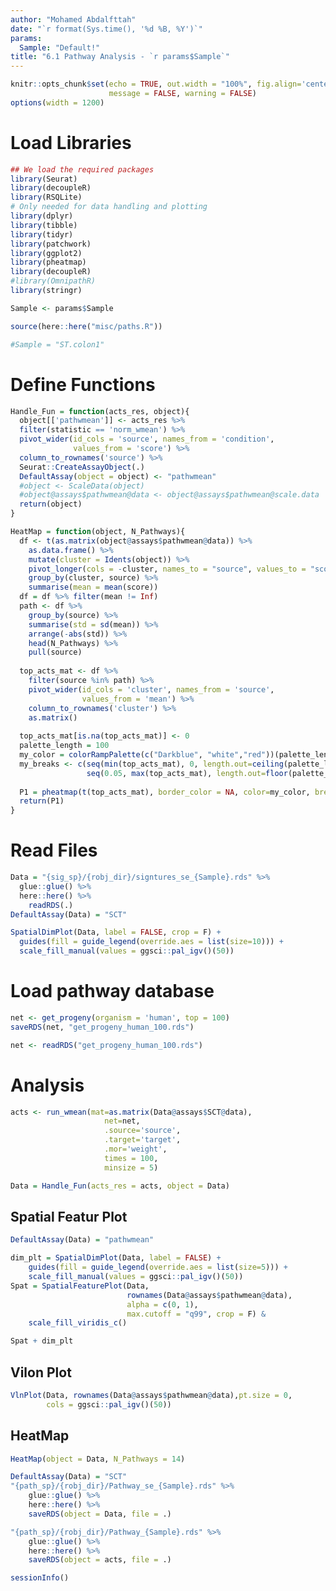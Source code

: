 ---
author: "Mohamed Abdalfttah"
date: "`r format(Sys.time(), '%d %B, %Y')`"
params:
  Sample: "Default!"
title: "6.1 Pathway Analysis - `r params$Sample`"
---

```{r setup, include=FALSE}
knitr::opts_chunk$set(echo = TRUE, out.width = "100%", fig.align='center', 
                      message = FALSE, warning = FALSE)
options(width = 1200)
```

# Load Libraries

```{r, warning=FALSE, message=FALSE}
## We load the required packages
library(Seurat)
library(decoupleR)
library(RSQLite)
# Only needed for data handling and plotting
library(dplyr)
library(tibble)
library(tidyr)
library(patchwork)
library(ggplot2)
library(pheatmap)
library(decoupleR)
#library(OmnipathR)
library(stringr)
```

```{r}
Sample <- params$Sample
```

```{r}
source(here::here("misc/paths.R"))

#Sample = "ST.colon1"
```

# Define Functions

```{r, warning=FALSE, message=FALSE}
Handle_Fun = function(acts_res, object){
  object[['pathwmean']] <- acts_res %>%
  filter(statistic == 'norm_wmean') %>%
  pivot_wider(id_cols = 'source', names_from = 'condition',
              values_from = 'score') %>%
  column_to_rownames('source') %>%
  Seurat::CreateAssayObject(.)
  DefaultAssay(object = object) <- "pathwmean"
  #object <- ScaleData(object)
  #object@assays$pathwmean@data <- object@assays$pathwmean@scale.data
  return(object)
}

HeatMap = function(object, N_Pathways){
  df <- t(as.matrix(object@assays$pathwmean@data)) %>%
    as.data.frame() %>%
    mutate(cluster = Idents(object)) %>%
    pivot_longer(cols = -cluster, names_to = "source", values_to = "score") %>%
    group_by(cluster, source) %>%
    summarise(mean = mean(score))
  df = df %>% filter(mean != Inf)
  path <- df %>%
    group_by(source) %>%
    summarise(std = sd(mean)) %>%
    arrange(-abs(std)) %>%
    head(N_Pathways) %>%
    pull(source)
  
  top_acts_mat <- df %>%
    filter(source %in% path) %>%
    pivot_wider(id_cols = 'cluster', names_from = 'source',
                values_from = 'mean') %>%
    column_to_rownames('cluster') %>%
    as.matrix()
  
  top_acts_mat[is.na(top_acts_mat)] <- 0
  palette_length = 100
  my_color = colorRampPalette(c("Darkblue", "white","red"))(palette_length)
  my_breaks <- c(seq(min(top_acts_mat), 0, length.out=ceiling(palette_length/2) + 1),
                 seq(0.05, max(top_acts_mat), length.out=floor(palette_length/2)))
  
  P1 = pheatmap(t(top_acts_mat), border_color = NA, color=my_color, breaks = my_breaks)
  return(P1)
}

```

# Read Files

```{r}
Data = "{sig_sp}/{robj_dir}/signtures_se_{Sample}.rds" %>%
  glue::glue() %>%
  here::here() %>%
    readRDS(.)
DefaultAssay(Data) = "SCT"
```

```{r, fig.width=10}
SpatialDimPlot(Data, label = FALSE, crop = F) + 
  guides(fill = guide_legend(override.aes = list(size=10))) + 
  scale_fill_manual(values = ggsci::pal_igv()(50))
```

# Load pathway database 

```{r, eval=FALSE}
net <- get_progeny(organism = 'human', top = 100)
saveRDS(net, "get_progeny_human_100.rds")
```

```{r}
net <- readRDS("get_progeny_human_100.rds")
```

# Analysis

```{r}
acts <- run_wmean(mat=as.matrix(Data@assays$SCT@data), 
                     net=net,
                     .source='source',
                     .target='target',
                     .mor='weight',
                     times = 100,
                     minsize = 5)
```

```{r}
Data = Handle_Fun(acts_res = acts, object = Data)
```

## Spatial Featur Plot

```{r,fig.width=20, fig.height=20, warning=FALSE, message=FALSE}
DefaultAssay(Data) = "pathwmean"

dim_plt = SpatialDimPlot(Data, label = FALSE) +
    guides(fill = guide_legend(override.aes = list(size=5))) +
    scale_fill_manual(values = ggsci::pal_igv()(50))
Spat = SpatialFeaturePlot(Data,
                          rownames(Data@assays$pathwmean@data),
                          alpha = c(0, 1),
                          max.cutoff = "q99", crop = F) &
    scale_fill_viridis_c()

Spat + dim_plt 
```

## Vilon Plot 

```{r,fig.width=20, fig.height=20}
VlnPlot(Data, rownames(Data@assays$pathwmean@data),pt.size = 0,
        cols = ggsci::pal_igv()(50))
```

## HeatMap

```{r}
HeatMap(object = Data, N_Pathways = 14)
```

```{r}
DefaultAssay(Data) = "SCT"
"{path_sp}/{robj_dir}/Pathway_se_{Sample}.rds" %>%
    glue::glue() %>%
    here::here() %>%
    saveRDS(object = Data, file = .)

"{path_sp}/{robj_dir}/Pathway_{Sample}.rds" %>%
    glue::glue() %>%
    here::here() %>%
    saveRDS(object = acts, file = .)
```


```{r}
sessionInfo()
```

